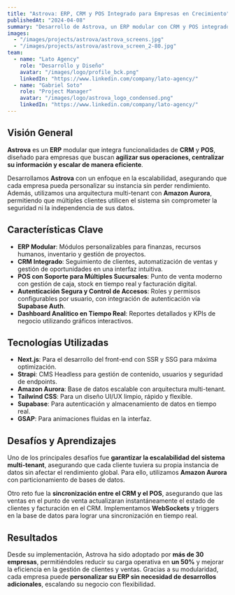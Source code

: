 ```yaml
---
title: "Astrova: ERP, CRM y POS Integrado para Empresas en Crecimiento"
publishedAt: "2024-04-08"
summary: "Desarrollo de Astrova, un ERP modular con CRM y POS integrado, diseñado para empresas que buscan eficiencia en gestión de ventas, clientes e inventarios. Implementado con Next.js, Strapi y Amazon Aurora."
images:
  - "/images/projects/astrova/astrova_screens.jpg"
  - "/images/projects/astrova/astrova_screen_2-80.jpg"
team:
  - name: "Lato Agency"
    role: "Desarrollo y Diseño"
    avatar: "/images/logo/profile_bck.png"
    linkedIn: "https://www.linkedin.com/company/lato-agency/"
  - name: "Gabriel Soto"
    role: "Project Manager"
    avatar: "/images/logo/astrova_logo_condensed.png"
    linkedIn: "https://www.linkedin.com/company/lato-agency/"
---
```


## Visión General

**Astrova** es un **ERP** modular que integra funcionalidades de **CRM** y **POS**, diseñado para empresas que buscan **agilizar sus operaciones, centralizar su información y escalar de manera eficiente**. 

Desarrollamos **Astrova** con un enfoque en la escalabilidad, asegurando que cada empresa pueda personalizar su instancia sin perder rendimiento. Además, utilizamos una arquitectura multi-tenant con **Amazon Aurora**, permitiendo que múltiples clientes utilicen el sistema sin comprometer la seguridad ni la independencia de sus datos.

## Características Clave

- **ERP Modular**: Módulos personalizables para finanzas, recursos humanos, inventario y gestión de proyectos.
- **CRM Integrado**: Seguimiento de clientes, automatización de ventas y gestión de oportunidades en una interfaz intuitiva.
- **POS con Soporte para Múltiples Sucursales**: Punto de venta moderno con gestión de caja, stock en tiempo real y facturación digital.
- **Autenticación Segura y Control de Accesos**: Roles y permisos configurables por usuario, con integración de autenticación vía **Supabase Auth**.
- **Dashboard Analítico en Tiempo Real**: Reportes detallados y KPIs de negocio utilizando gráficos interactivos.

## Tecnologías Utilizadas

- **Next.js**: Para el desarrollo del front-end con SSR y SSG para máxima optimización.
- **Strapi**: CMS Headless para gestión de contenido, usuarios y seguridad de endpoints.
- **Amazon Aurora**: Base de datos escalable con arquitectura multi-tenant.
- **Tailwind CSS**: Para un diseño UI/UX limpio, rápido y flexible.
- **Supabase**: Para autenticación y almacenamiento de datos en tiempo real.
- **GSAP**: Para animaciones fluidas en la interfaz.

## Desafíos y Aprendizajes

Uno de los principales desafíos fue **garantizar la escalabilidad del sistema multi-tenant**, asegurando que cada cliente tuviera su propia instancia de datos sin afectar el rendimiento global. Para ello, utilizamos **Amazon Aurora** con particionamiento de bases de datos.

Otro reto fue la **sincronización entre el CRM y el POS**, asegurando que las ventas en el punto de venta actualizaran instantáneamente el estado de clientes y facturación en el CRM. Implementamos **WebSockets** y triggers en la base de datos para lograr una sincronización en tiempo real.

## Resultados

Desde su implementación, Astrova ha sido adoptado por **más de 30 empresas**, permitiéndoles reducir su carga operativa en **un 50%** y mejorar la eficiencia en la gestión de clientes y ventas. Gracias a su modularidad, cada empresa puede **personalizar su ERP sin necesidad de desarrollos adicionales**, escalando su negocio con flexibilidad.
